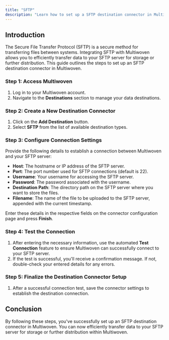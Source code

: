 ```yaml
---
title: "SFTP"
description: "Learn how to set up a SFTP destination connector in Multiwoven to efficiently transfer data to your SFTP server."
---
```


## Introduction

The Secure File Transfer Protocol (SFTP) is a secure method for transferring files between systems. Integrating SFTP with Multiwoven allows you to efficiently transfer data to your SFTP server for storage or further distribution. This guide outlines the steps to set up an SFTP destination connector in Multiwoven.

### Step 1: Access Multiwoven

1. Log in to your Multiwoven account.
2. Navigate to the **Destinations** section to manage your data destinations.

### Step 2: Create a New Destination Connector

1. Click on the **Add Destination** button.
2. Select **SFTP** from the list of available destination types.

### Step 3: Configure Connection Settings

Provide the following details to establish a connection between Multiwoven and your SFTP server:

- **Host**: The hostname or IP address of the SFTP server.
- **Port**: The port number used for SFTP connections (default is 22).
- **Username**: Your username for accessing the SFTP server.
- **Password**: The password associated with the username.
- **Destination Path**: The directory path on the SFTP server where you want to store the files.
- **Filename**: The name of the file to be uploaded to the SFTP server, appended with the current timestamp.

Enter these details in the respective fields on the connector configuration page and press **Finish**.

### Step 4: Test the Connection

1. After entering the necessary information, use the automated **Test Connection** feature to ensure Multiwoven can successfully connect to your SFTP server.
2. If the test is successful, you'll receive a confirmation message. If not, double-check your entered details for any errors.

### Step 5: Finalize the Destination Connector Setup

1. After a successful connection test, save the connector settings to establish the destination connection.

## Conclusion

By following these steps, you've successfully set up an SFTP destination connector in Multiwoven. You can now efficiently transfer data to your SFTP server for storage or further distribution within Multiwoven.

